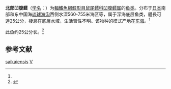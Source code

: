 {{Speciesbox
| genus = Ventrifossa
| species = saikaiensis
| status = NE
| status_system = IUCN3.1
| authority = (Okamura, 1984)<ref name='id6797'>{{cite web| url =http://www.bioinfo.cn/db05/BjdwSpecies.php?action=view&id=6797| title =北部凹腹鳕| work =《中国动物物种编目数据库》| publisher =中国科学院微生物研究所| author =中国科学院动物研究所| accessdate =2009-04-11| deadurl =yes| archiveurl =https://web.archive.org/web/20160305055329/http://www.bioinfo.cn/db05/BjdwSpecies.php?action=view&id=6797| archivedate =2016-03-05}}</ref>
}}

'''北部凹腹鳕'''（[[学名|学名]]：{{lang|la|''Ventrifossa saikaiensis''}}）为[[輻鰭魚綱|輻鰭魚綱]][[鱈形目|鱈形目]][[鼠尾鳕科|鼠尾鳕科]][[凹腹鳕属|凹腹鳕属]]的[[鱼类|鱼类]]。分布于[[日本|日本]]南部和东中国海[[琉球海沟|琉球海沟]]西侧水深560-755米海区等，属于深海底层鱼类，體長可達25公分，棲息在底層水域，生活習性不明。该物种的模式产地在[[东海|东海]]。<ref name='id6797'/>

此鱼约25公分长。<ref name=FishBase>{{FishBase species|genus=Ventrifossa|species=saikaiensis|year=2009|month=7}}</ref>

== 参考文献 ==
{{reflist}}

{{Taxonbar|from=Q390303}}

[[Category:凹腹鳕属|saikaiensis]]
[[Category:1984年描述的鱼类|V]]